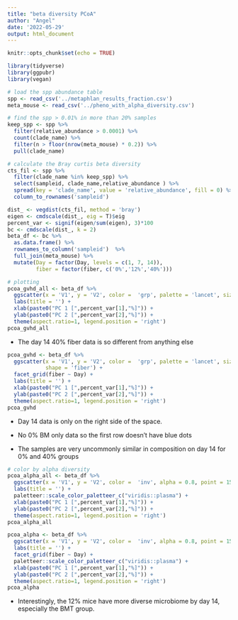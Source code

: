 ```yaml
---
title: "beta diversity PCoA"
author: "Angel"
date: '2022-05-29'
output: html_document
---
```


```r
knitr::opts_chunk$set(echo = TRUE)
```

```r
library(tidyverse)
library(ggpubr)
library(vegan)
```

```r
# load the spp abundance table
spp <- read_csv('../metaphlan_results_fraction.csv')
meta_mouse <- read_csv('../pheno_with_alpha_diversity.csv')

# find the spp > 0.01% in more than 20% samples
keep_spp <- spp %>% 
  filter(relative_abundance > 0.0001) %>% 
  count(clade_name) %>% 
  filter(n > floor(nrow(meta_mouse) * 0.2)) %>% 
  pull(clade_name)

# calculate the Bray curtis beta diversity 
cts_fil <- spp %>% 
  filter(clade_name %in% keep_spp) %>% 
  select(sampleid, clade_name,relative_abundance ) %>% 
  spread(key = 'clade_name', value = 'relative_abundance', fill = 0) %>% 
  column_to_rownames('sampleid')

dist_ <- vegdist(cts_fil, method = 'bray')
eigen <- cmdscale(dist_, eig = T)$eig
percent_var <- signif(eigen/sum(eigen), 3)*100
bc <- cmdscale(dist_, k = 2)
beta_df <- bc %>%
  as.data.frame() %>%
  rownames_to_column('sampleid')  %>% 
  full_join(meta_mouse) %>% 
  mutate(Day = factor(Day, levels = c(1, 7, 14)),
         fiber = factor(fiber, c('0%','12%','40%'))) 
```

```r
# plotting
pcoa_gvhd_all <- beta_df %>% 
  ggscatter(x = 'V1', y = 'V2', color =  'grp', palette = 'lancet', size = 'Day', alpha = 0.5, shape = 'fiber') +
  labs(title = '') +
  xlab(paste0("PC 1 [",percent_var[1],"%]")) +
  ylab(paste0("PC 2 [",percent_var[2],"%]")) +
  theme(aspect.ratio=1, legend.position = 'right')
pcoa_gvhd_all
```

-   The day 14 40% fiber data is so different from anything else

```r
pcoa_gvhd <- beta_df %>% 
  ggscatter(x = 'V1', y = 'V2', color =  'grp', palette = 'lancet', size = 'Day', alpha = 0.5,
            shape = 'fiber') +
  facet_grid(fiber ~ Day) +
  labs(title = '') +
  xlab(paste0("PC 1 [",percent_var[1],"%]")) +
  ylab(paste0("PC 2 [",percent_var[2],"%]")) +
  theme(aspect.ratio=1, legend.position = 'right')
pcoa_gvhd
```

-   Day 14 data is only on the right side of the space.

-   No 0% BM only data so the first row doesn't have blue dots

-   The samples are very uncommonly similar in composition on day 14 for 0% and 40% groups

```r
# color by alpha diversity
pcoa_alpha_all <- beta_df %>% 
  ggscatter(x = 'V1', y = 'V2', color =  'inv', alpha = 0.8, point = 15, shape = 'grp') +
  labs(title = '') +
  paletteer::scale_color_paletteer_c("viridis::plasma") +
  xlab(paste0("PC 1 [",percent_var[1],"%]")) +
  ylab(paste0("PC 2 [",percent_var[2],"%]")) +
  theme(aspect.ratio=1, legend.position = 'right')
pcoa_alpha_all
```
```r
pcoa_alpha <- beta_df %>% 
  ggscatter(x = 'V1', y = 'V2', color =  'inv', alpha = 0.8, point = 15, shape = 'grp') +
  labs(title = '') +
  facet_grid(fiber ~ Day) +
  paletteer::scale_color_paletteer_c("viridis::plasma") +
  xlab(paste0("PC 1 [",percent_var[1],"%]")) +
  ylab(paste0("PC 2 [",percent_var[2],"%]")) +
  theme(aspect.ratio=1, legend.position = 'right')
pcoa_alpha
```

- Interestingly, the 12% mice have more diverse microbiome by day 14, especially the BMT group.